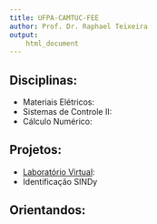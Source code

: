 ```yaml
---
title: UFPA-CAMTUC-FEE
author: Prof. Dr. Raphael Teixeira
output: 
    html_document
---
```


## Disciplinas:

 - Materiais Elétricos:
 - Sistemas de Controle II: 
 - Cálculo Numérico:

## Projetos:

 - [Laboratório Virtual](https://raphateixeira.github.io/LabVirtual/):  
 - Identificação SINDy

## Orientandos:



